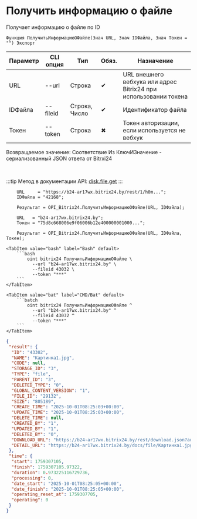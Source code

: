 ﻿---
sidebar_position: 3
description: Получить информацию о файле и другие функции для работы с Bitrix24 в Открытом пакете интеграций - бесплатной open-source библиотеке интеграций для 1С:Предприятие 8, OneScript и CLI
keywords: [1C, 1С, 1С:Предприятие, 1С:Предприятие 8.3, API, Интеграция, Сервисы, Обмен, OneScript, CLI, Bitrix24]
---


# Получить информацию о файле
 Получает информацию о файле по ID



`Функция ПолучитьИнформациюОФайле(Знач URL, Знач IDФайла, Знач Токен = "") Экспорт`

  | Параметр | CLI опция | Тип | Обяз. | Назначение |
  |-|-|-|-|-|
  | URL | --url | Строка | &#x2714; | URL внешнего вебхука или адрес Bitrix24 при использовании токена |
  | IDФайла | --fileid | Строка, Число | &#x2714; | Идентификатор файла |
  | Токен | --token | Строка | &#x2716; | Токен авторизации, если используется не вебхук |

  
  Возвращаемое значение:   Соответствие Из КлючИЗначение - сериализованный JSON ответа от Bitrxi24

<br/>

:::tip
Метод в документации API: [disk.file.get](https://dev.1c-bitrix.ru/rest_help/disk/file/disk_file_get.php)
:::
<br/>


```bsl title="Пример использования для 1С:Предприятие/OneScript"
    URL     = "https://b24-ar17wx.bitrix24.by/rest/1/h0m...";
    IDФайла = "42168";

    Результат = OPI_Bitrix24.ПолучитьИнформациюОФайле(URL, IDФайла);

    URL   = "b24-ar17wx.bitrix24.by";
    Токен = "75d8c668006e9f06006b12e400000001000...";

    Результат = OPI_Bitrix24.ПолучитьИнформациюОФайле(URL, IDФайла, Токен);
```
    

 <Tabs>
  
    <TabItem value="bash" label="Bash" default>
        ```bash
            oint bitrix24 ПолучитьИнформациюОФайле \
              --url "b24-ar17wx.bitrix24.by" \
              --fileid 43032 \
              --token "***"
        ```
    </TabItem>
  
    <TabItem value="bat" label="CMD/Bat" default>
        ```batch
            oint bitrix24 ПолучитьИнформациюОФайле ^
              --url "b24-ar17wx.bitrix24.by" ^
              --fileid 43032 ^
              --token "***"
        ```
    </TabItem>
</Tabs>


```json title="Результат"
{
 "result": {
  "ID": "43302",
  "NAME": "Картинка1.jpg",
  "CODE": null,
  "STORAGE_ID": "3",
  "TYPE": "file",
  "PARENT_ID": "3",
  "DELETED_TYPE": "0",
  "GLOBAL_CONTENT_VERSION": "1",
  "FILE_ID": "29132",
  "SIZE": "805189",
  "CREATE_TIME": "2025-10-01T08:25:03+00:00",
  "UPDATE_TIME": "2025-10-01T08:25:03+00:00",
  "DELETE_TIME": null,
  "CREATED_BY": "1",
  "UPDATED_BY": "1",
  "DELETED_BY": "0",
  "DOWNLOAD_URL": "https://b24-ar17wx.bitrix24.by/rest/download.json?auth=fdf2dc68006e9f06006b12e40000000100000743ea9cbcbf4cb93930c7e3fc9cff080f&token=disk%7CaWQ9NDMzMDImXz0yQTFuNUdvdHY2b0tFNWFyUHpaRG90UmlIZnVHV1FuTQ%3D%3D%7CImRvd25sb2FkfGRpc2t8YVdROU5ETXpNREltWHoweVFURnVOVWR2ZEhZMmIwdEZOV0Z5VUhwYVJHOTBVbWxJWm5WSFYxRnVUUT09fGZkZjJkYzY4MDA2ZTlmMDYwMDZiMTJlNDAwMDAwMDAxMDAwMDA3NDNlYTljYmNiZjRjYjkzOTMwYzdlM2ZjOWNmZjA4MGYi.4Q9LEcGYXkeENNbl2y8fVilV7QKqDfJ2m%2Be8IrlGiBE%3D",
  "DETAIL_URL": "https://b24-ar17wx.bitrix24.by/docs/file/Картинка1.jpg"
 },
 "time": {
  "start": 1759307105,
  "finish": 1759307105.97322,
  "duration": 0.973225116729736,
  "processing": 0,
  "date_start": "2025-10-01T08:25:05+00:00",
  "date_finish": "2025-10-01T08:25:05+00:00",
  "operating_reset_at": 1759307705,
  "operating": 0
 }
}
```
